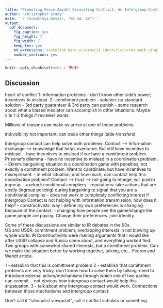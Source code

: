 ```yaml
---
title: "Promoting Peace Amidst Escalating Conflict: An Intergroup Contact Field Experiment in Nigeria - Ekrem Talk"
author: "Christopher Grady"
date: '`r format(Sys.Date(), "%B %d, %Y")`'
output:
  pdf_document:
    fig_caption: yes
    fig_height: 7
    fig_width: 7
    keep_tex: yes
    md_extensions: +autolink_bare_uris+ascii_identifiers+tex_math_single_backslash
    number_sections: yes
---
```


```r
knitr::opts_chunk$set(echo = TRUE)
```

## Discussion

heart of conflict
1- information problems
	- don't know other side's power; incentives to mislead.
2- comittment problem
	- solution: no standard solution
	- 3rd party guaranteer & 3rd party can punish
		- some research about what a biased mediator can accomplish in other situations. Maybe cite 1-2 things if reviewer wants.

Millions of reasons can make us arrive at one of these problems

indivisibility not important: can trade other things (side-transfers)


Intergroup contact can help solve both problems. 
Contact --> Information exchange --> knowledge that helps overcome.  But still have incentive to mislead.
	- have incentives to mislead if we have a comittment problem. Prisoner's dilemma
	- have no incentive to mislead in a coordination problem.
	- Ekrem: bargaining situation is a coordination game with penalties, not exactly a comittment problem. Want to coordinate, but have incentives to misrepresent.
	- in what situation, and how much, can contact help this coordination problem?
Contact --> trust --> not going to renege, will punish ingroup.
	- axelrod: conditional compliers
	- reputations: take actions that are costly (ingroup policing) during bargaining to signal that you are a conditional complier
		- does not work in completely conflicting interest
If Intergroup Contact is not helping with information transmission, how does it help?
	- constructivists: way I define my own preferences is changing because of the contact.
		- changing how people see the game/change the game people are paying. Change their preferences.  joint identity.

Some of these discussions are similar to IR debates in the 90s.  
US and USSR.  comittment problem, overlapping interests in not blowing up whole world.  IR Constructivists were making arguments that I would like after USSR collapse and Russia came about, and everything worked find.
Two groups with somewhat shared itnerests, but a comittment problem.  Can we make the situation better by working together, talking, etc...
Fearon and Wendt article.



1 - establish that this is comittment problem
2 - establish that comittment problems are very tricky.  don't know how to solve them by talking; need to introduce external actors/mechanisms through which one of two parties can commit.
	- not obvious how intergroup contact would help this situatuation.
3 - talk about why intergroup contact would work. Connections between those mechanisms and intergroup contact: 

Don't call it "rationalist viewpoint", call it conflict scholars or something.